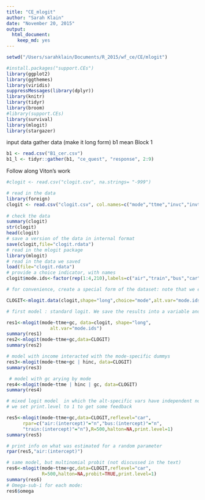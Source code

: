 ```yaml
---
title: "CE_mlogit"
author: "Sarah Klain"
date: "November 20, 2015"
output: 
  html_document: 
    keep_md: yes
---
```


```r
setwd("/Users/sarahklain/Documents/R_2015/wf_ce/CE/mlogit")

#install.packages("support.CEs")
library(ggplot2)
library(ggthemes)
library(viridis)
suppressMessages(library(dplyr))
library(knitr)
library(tidyr)
library(broom)
#library(support.CEs)
library(survival)
library(mlogit)
library(stargazer)
```

input data
gather data (make it long form)
b1 mean Block 1
```r
b1 <- read.csv("B1_cer.csv")
b1_l <- tidyr::gather(b1, "ce_quest", "response", 2:9)
```

Follow along Viton's work
```r
#clogit <- read.csv("clogit.csv", na.strings= "-999")

# read in the data
library(foreign)
clogit <- read.csv("clogit.csv", col.names=c("mode","ttme","invc","invt","gc","chair","hinc", "psize","indj","indi","aasc","tasc","basc","casc","hinca","psizea","z","nij","ni"),na.strings="-999")
 
# check the data
summary(clogit)
str(clogit)
head(clogit)
# save a version of the data in internal format
save(clogit,file="clogit.rdata")
# read in the mlogit package
library(mlogit)
# read in the data we saved
load(file="clogit.rdata")
# provide a choice indicator, with names
clogit$mode.ids<-factor(rep(1:4,210),labels=c("air","train","bus","car"))

# for convenience, create a special form of the dataset: note that we exploit the case sensititivty here: clogit is the original dataset, while CLOGIT (all-caps) is the version for use with the mlogit package.

CLOGIT<-mlogit.data(clogit,shape="long",choice="mode",alt.var="mode.ids")

# first model : standard logit. We save the results into a variable and then view them. The first command uses the un-fixed dataset, while the second uses the mlogit-specific dataset, and is clearly easier to type in. Both produce the same output.

res1<-mlogit(mode~ttme+gc, data=clogit, shape="long",
                alt.var="mode.ids")
summary(res1)
res2<-mlogit(mode~ttme+gc,data=CLOGIT)
summary(res2)

# model with income interacted with the mode-specific dummys
res3<-mlogit(mode~ttme+gc | hinc, data=CLOGIT)
summary(res3)

 # model with gc arying by mode
res4<-mlogit(mode~ttme | hinc | gc, data=CLOGIT)
summary(res4)

# mixed logit model  in which the alt-specific vars have independent normal distributions. We use Halton numbers for efficiency in computation, and use R=500 in our simulationsnote that the syntax for specifying random alt-specific dummys has changed.
# we set print.level to 1 to get some feedback

res5<-mlogit(mode~ttme+gc,data=CLOGIT,reflevel="car",
      rpar=c("air:(intercept)"="n","bus:(intercept)"="n",
      "train:(intercept)"="n"),R=500,halton=NA,print.level=1)
summary(res5)

# print info on what was estimated for a random parameter
rpar(res5,"air:(intercept)")

# same model, but multinomial probit (not discussed in the text)
res6<-mlogit(mode~ttme+gc,data=CLOGIT,reflevel="car",
             R=500,halton=NA,probit=TRUE,print.level=1)
summary(res6)
# Omega-sub-i for each mode:
res6$omega
```

